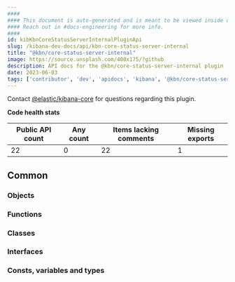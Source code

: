 ```yaml
---
####
#### This document is auto-generated and is meant to be viewed inside our experimental, new docs system.
#### Reach out in #docs-engineering for more info.
####
id: kibKbnCoreStatusServerInternalPluginApi
slug: /kibana-dev-docs/api/kbn-core-status-server-internal
title: "@kbn/core-status-server-internal"
image: https://source.unsplash.com/400x175/?github
description: API docs for the @kbn/core-status-server-internal plugin
date: 2023-06-03
tags: ['contributor', 'dev', 'apidocs', 'kibana', '@kbn/core-status-server-internal']
---
```




Contact [@elastic/kibana-core](https://github.com/orgs/elastic/teams/kibana-core) for questions regarding this plugin.

**Code health stats**

| Public API count  | Any count | Items lacking comments | Missing exports |
|-------------------|-----------|------------------------|-----------------|
| 22 | 0 | 22 | 1 |

## Common

### Objects
<DocDefinitionList data={kbnCoreStatusServerInternalObj.common.objects}/>

### Functions
<DocDefinitionList data={kbnCoreStatusServerInternalObj.common.functions}/>

### Classes
<DocDefinitionList data={kbnCoreStatusServerInternalObj.common.classes}/>

### Interfaces
<DocDefinitionList data={kbnCoreStatusServerInternalObj.common.interfaces}/>

### Consts, variables and types
<DocDefinitionList data={kbnCoreStatusServerInternalObj.common.misc}/>

